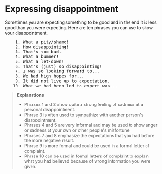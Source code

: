 # Expressing disappointment

Sometimes you are expecting something to be good and in the end it is less good than you were expecting. Here are ten phrases you can use to show your disappointment.

<pre className="text-xl font-semibold font-sans leading-3">
    1. What a pity/shame!
    2. How disappointing!
    3. That's too bad.
    4. What a bummer!
    5. What a let-down!
    6. That's (just) so disappointing!
    7. I was so looking forward to...
    8. We had high hopes for...
    9. It did not live up to expectation.
   10. What we had been led to expect was...
</pre>

> __Explanations__
> - Phrases 1 and 2 show quite a strong feeling of sadness at a personal disappointment.
> - Phrase 3 is often used to sympathize with another person's disappointment.
> - Phrases 4 and 5 are very informal and may be used to show anger or sadness at your own or other people's misfortune.
> - Phrases 7 and 8 emphasize the expectations that you had before the more negative result.
> - Phrase 9 is more formal and could be used in a formal letter of complaint.
> - Phrase 10 can be used in formal letters of complaint to explain what you had believed because of wrong information you were given.
